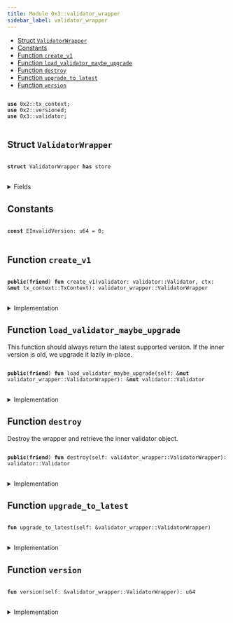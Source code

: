 ```yaml
---
title: Module 0x3::validator_wrapper
sidebar_label: validator_wrapper
---
```


<Link id="0x3_validator_wrapper"/>


-  [Struct `ValidatorWrapper`](#0x3_validator_wrapper_ValidatorWrapper)
-  [Constants](#@Constants_0)
-  [Function `create_v1`](#0x3_validator_wrapper_create_v1)
-  [Function `load_validator_maybe_upgrade`](#0x3_validator_wrapper_load_validator_maybe_upgrade)
-  [Function `destroy`](#0x3_validator_wrapper_destroy)
-  [Function `upgrade_to_latest`](#0x3_validator_wrapper_upgrade_to_latest)
-  [Function `version`](#0x3_validator_wrapper_version)


<pre>
<code>
<b>use</b> <Link to="../iota-framework/tx_context#0x2_tx_context">0x2::tx_context</Link>;
<b>use</b> <Link to="../iota-framework/versioned#0x2_versioned">0x2::versioned</Link>;
<b>use</b> <Link to="validator#0x3_validator">0x3::validator</Link>;
</code>
</pre>



<Link id="0x3_validator_wrapper_ValidatorWrapper"></Link>

## Struct `ValidatorWrapper`



<pre>
<code>
<b>struct</b> <Link to="validator_wrapper#0x3_validator_wrapper_ValidatorWrapper">ValidatorWrapper</Link> <b>has</b> store
</code>
</pre>



<details>
<summary>Fields</summary>


<dl>
<dt>
<code>inner: <Link to="../iota-framework/versioned#0x2_versioned_Versioned">versioned::Versioned</Link></code>
</dt>
<dd>

</dd>
</dl>


</details>

<Link id="@Constants_0"></Link>

## Constants


<Link id="0x3_validator_wrapper_EInvalidVersion"></Link>



<pre>
<code>
<b>const</b> <Link to="validator_wrapper#0x3_validator_wrapper_EInvalidVersion">EInvalidVersion</Link>: u64 = 0;
</code>
</pre>



<Link id="0x3_validator_wrapper_create_v1"></Link>

## Function `create_v1`



<pre>
<code>
<b>public</b>(<b>friend</b>) <b>fun</b> <Link to="validator_wrapper#0x3_validator_wrapper_create_v1">create_v1</Link>(<Link to="validator#0x3_validator">validator</Link>: <Link to="validator#0x3_validator_Validator">validator::Validator</Link>, ctx: &<b>mut</b> <Link to="../iota-framework/tx_context#0x2_tx_context_TxContext">tx_context::TxContext</Link>): <Link to="validator_wrapper#0x3_validator_wrapper_ValidatorWrapper">validator_wrapper::ValidatorWrapper</Link>
</code>
</pre>



<details>
<summary>Implementation</summary>


<pre>
<code>
<b>public</b>(package) <b>fun</b> <Link to="validator_wrapper#0x3_validator_wrapper_create_v1">create_v1</Link>(<Link to="validator#0x3_validator">validator</Link>: Validator, ctx: &<b>mut</b> TxContext): <Link to="validator_wrapper#0x3_validator_wrapper_ValidatorWrapper">ValidatorWrapper</Link> \{
    <Link to="validator_wrapper#0x3_validator_wrapper_ValidatorWrapper">ValidatorWrapper</Link> \{
        inner: <Link to="../iota-framework/versioned#0x2_versioned_create">versioned::create</Link>(1, <Link to="validator#0x3_validator">validator</Link>, ctx)
    }
}
</code>
</pre>



</details>

<Link id="0x3_validator_wrapper_load_validator_maybe_upgrade"></Link>

## Function `load_validator_maybe_upgrade`

This function should always return the latest supported version.
If the inner version is old, we upgrade it lazily in-place.


<pre>
<code>
<b>public</b>(<b>friend</b>) <b>fun</b> <Link to="validator_wrapper#0x3_validator_wrapper_load_validator_maybe_upgrade">load_validator_maybe_upgrade</Link>(self: &<b>mut</b> <Link to="validator_wrapper#0x3_validator_wrapper_ValidatorWrapper">validator_wrapper::ValidatorWrapper</Link>): &<b>mut</b> <Link to="validator#0x3_validator_Validator">validator::Validator</Link>
</code>
</pre>



<details>
<summary>Implementation</summary>


<pre>
<code>
<b>public</b>(package) <b>fun</b> <Link to="validator_wrapper#0x3_validator_wrapper_load_validator_maybe_upgrade">load_validator_maybe_upgrade</Link>(self: &<b>mut</b> <Link to="validator_wrapper#0x3_validator_wrapper_ValidatorWrapper">ValidatorWrapper</Link>): &<b>mut</b> Validator \{
    <Link to="validator_wrapper#0x3_validator_wrapper_upgrade_to_latest">upgrade_to_latest</Link>(self);
    <Link to="../iota-framework/versioned#0x2_versioned_load_value_mut">versioned::load_value_mut</Link>(&<b>mut</b> self.inner)
}
</code>
</pre>



</details>

<Link id="0x3_validator_wrapper_destroy"></Link>

## Function `destroy`

Destroy the wrapper and retrieve the inner validator object.


<pre>
<code>
<b>public</b>(<b>friend</b>) <b>fun</b> <Link to="validator_wrapper#0x3_validator_wrapper_destroy">destroy</Link>(self: <Link to="validator_wrapper#0x3_validator_wrapper_ValidatorWrapper">validator_wrapper::ValidatorWrapper</Link>): <Link to="validator#0x3_validator_Validator">validator::Validator</Link>
</code>
</pre>



<details>
<summary>Implementation</summary>


<pre>
<code>
<b>public</b>(package) <b>fun</b> <Link to="validator_wrapper#0x3_validator_wrapper_destroy">destroy</Link>(self: <Link to="validator_wrapper#0x3_validator_wrapper_ValidatorWrapper">ValidatorWrapper</Link>): Validator \{
    <Link to="validator_wrapper#0x3_validator_wrapper_upgrade_to_latest">upgrade_to_latest</Link>(&self);
    <b>let</b> <Link to="validator_wrapper#0x3_validator_wrapper_ValidatorWrapper">ValidatorWrapper</Link> \{ inner } = self;
    <Link to="../iota-framework/versioned#0x2_versioned_destroy">versioned::destroy</Link>(inner)
}
</code>
</pre>



</details>

<Link id="0x3_validator_wrapper_upgrade_to_latest"></Link>

## Function `upgrade_to_latest`



<pre>
<code>
<b>fun</b> <Link to="validator_wrapper#0x3_validator_wrapper_upgrade_to_latest">upgrade_to_latest</Link>(self: &<Link to="validator_wrapper#0x3_validator_wrapper_ValidatorWrapper">validator_wrapper::ValidatorWrapper</Link>)
</code>
</pre>



<details>
<summary>Implementation</summary>


<pre>
<code>
<b>fun</b> <Link to="validator_wrapper#0x3_validator_wrapper_upgrade_to_latest">upgrade_to_latest</Link>(self: &<Link to="validator_wrapper#0x3_validator_wrapper_ValidatorWrapper">ValidatorWrapper</Link>) \{
    <b>let</b> version = <Link to="validator_wrapper#0x3_validator_wrapper_version">version</Link>(self);
    // TODO: When new versions are added, we need <b>to</b> explicitly upgrade here.
    <b>assert</b>!(version == 1, <Link to="validator_wrapper#0x3_validator_wrapper_EInvalidVersion">EInvalidVersion</Link>);
}
</code>
</pre>



</details>

<Link id="0x3_validator_wrapper_version"></Link>

## Function `version`



<pre>
<code>
<b>fun</b> <Link to="validator_wrapper#0x3_validator_wrapper_version">version</Link>(self: &<Link to="validator_wrapper#0x3_validator_wrapper_ValidatorWrapper">validator_wrapper::ValidatorWrapper</Link>): u64
</code>
</pre>



<details>
<summary>Implementation</summary>


<pre>
<code>
<b>fun</b> <Link to="validator_wrapper#0x3_validator_wrapper_version">version</Link>(self: &<Link to="validator_wrapper#0x3_validator_wrapper_ValidatorWrapper">ValidatorWrapper</Link>): u64 \{
    <Link to="../iota-framework/versioned#0x2_versioned_version">versioned::version</Link>(&self.inner)
}
</code>
</pre>



</details>
